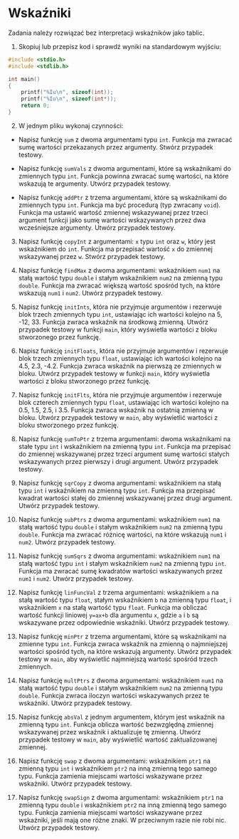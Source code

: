 # Wskaźniki

Zadania należy rozwiązać bez interpretacji wskaźników jako tablic.

1.  Skopiuj lub przepisz kod i sprawdź wyniki na standardowym wyjściu:

``` c
#include <stdio.h>
#include <stdlib.h>

int main()
{
    printf("%Iu\n", sizeof(int));
    printf("%Iu\n", sizeof(int*));
    return 0;
}
```

2.  W jednym pliku wykonaj czynności:

-   Napisz funkcję `sum` z dwoma argumentami typu `int`. Funkcja ma zwracać sumę wartości przekazanych przez argumenty. Stwórz przypadek testowy.

-   Napisz funkcję `sumVals` z dwoma argumentami, które są wskaźnikami do zmiennych typu `int`. Funkcja powinna zwracać sumę wartości, na które wskazują te argumenty. Utwórz przypadek testowy.

-   Napisz funkcję `addPtr` z trzema argumentami, które są wskaźnikami do zmiennych typu `int`. Funkcja ma być procedurą (typ zwracany `void`). Funkcja ma ustawić wartość zmiennej wskazywanej przez trzeci argument funkcji jako sumę wartości wskazywanych przez dwa wcześniejsze argumenty. Utwórz przypadek testowy.

3.  Napisz funkcję `copyInt` z argumentami: `x` typu `int` oraz `w`, który jest wskaźnikiem do `int`. Funkcja ma przepisać wartość `x` do zmiennej wskazywanej przez `w`. Stwórz przypadek testowy.

4.  Napisz funkcję `findMax` z dwoma argumentami: wskaźnikiem `num1` na stałą wartość typu `double` i stałym wskaźnikiem `num2` na zmienną typu `double`. Funkcja ma zwracać większą wartość spośród tych, na które wskazują `num1` i `num2`. Utwórz przypadek testowy.

5.  Napisz funkcję `initInts`, która nie przyjmuje argumentów i rezerwuje blok trzech zmiennych typu `int`, ustawiając ich wartości kolejno na 5, -12, 33. Funkcja zwraca wskaźnik na środkową zmienną. Utwórz przypadek testowy w funkcji `main`, który wyświetla wartości z bloku stworzonego przez funkcję.

6.  Napisz funkcję `initFloats`, która nie przyjmuje argumentów i rezerwuje blok trzech zmiennych typu `float`, ustawiając ich wartości kolejno na 4.5, 2.3, -4.2. Funkcja zwraca wskaźnik na pierwszą ze zmiennych w bloku. Utwórz przypadek testowy w funkcji `main`, który wyświetla wartości z bloku stworzonego przez funkcję.

7.  Napisz funkcję `initFlts`, która nie przyjmuje argumentów i rezerwuje blok czterech zmiennych typu `float`, ustawiając ich wartości kolejno na 0.5, 1.5, 2.5, i 3.5. Funkcja zwraca wskaźnik na ostatnią zmienną w bloku. Utwórz przypadek testowy w `main`, aby wyświetlić wartości z bloku stworzonego przez funkcję.

8.  Napisz funkcję `sumToPtr` z trzema argumentami: dwoma wskaźnikami na stałe typu `int` i wskaźnikiem na zmienną typu `int`. Funkcja ma przepisać do zmiennej wskazywanej przez trzeci argument sumę wartości stałych wskazywanych przez pierwszy i drugi argument. Utwórz przypadek testowy.

9.  Napisz funkcję `sqrCopy` z dwoma argumentami: wskaźnikiem na stałą typu `int` i wskaźnikiem na zmienną typu `int`. Funkcja ma przepisać kwadrat wartości stałej do zmiennej wskazywanej przez drugi argument. Utwórz przypadek testowy.

10. Napisz funkcję `subPtrs` z dwoma argumentami: wskaźnikiem `num1` na stałą wartość typu `double` i stałym wskaźnikiem `num2` na zmienną typu `double`. Funkcja ma zwracać różnicę wartości, na które wskazują `num1` i `num2`. Utwórz przypadek testowy.

11. Napisz funkcję `sumSqrs` z dwoma argumentami: wskaźnikiem `num1` na stałą wartość typu `int` i stałym wskaźnikiem `num2` na zmienną typu `int`. Funkcja ma zwracać sumę kwadratów wartości wskazywanych przez `num1` i `num2`. Utwórz przypadek testowy.

12. Napisz funkcję `linFuncVal` z trzema argumentami: wskaźnikiem `a` na stałą wartość typu `float`, stałym wskaźnikiem `b` na zmienną typu `float`, i wskaźnikiem `x` na stałą wartość typu `float`. Funkcja ma obliczać wartość funkcji liniowej `y=ax+b` dla argumentu `x`, gdzie `a` i `b` są wskazywane przez odpowiednie wskaźniki. Utwórz przypadek testowy.

13. Napisz funkcję `minPtr` z trzema argumentami, które są wskaźnikami na zmienne typu `int`. Funkcja zwraca wskaźnik na zmienną o najmniejszej wartości spośród tych, na które wskazują argumenty. Utwórz przypadek testowy w `main`, aby wyświetlić najmniejszą wartość spośród trzech zmiennych.

14. Napisz funkcję `multPtrs` z dwoma argumentami: wskaźnikiem `num1` na stałą wartość typu `double` i stałym wskaźnikiem `num2` na zmienną typu `double`. Funkcja zwraca iloczyn wartości wskazywanych przez te wskaźniki. Utwórz przypadek testowy.

15. Napisz funkcję `absVal` z jednym argumentem, którym jest wskaźnik na zmienną typu `int`. Funkcja oblicza wartość bezwzględną zmiennej wskazywanej przez wskaźnik i aktualizuje tę zmienną. Utwórz przypadek testowy w `main`, aby wyświetlić wartość zaktualizowanej zmiennej.

16. Napisz funkcję `swap` z dwoma argumentami: wskaźnikiem `ptr1` na zmienną typu `int` i wskaźnikiem `ptr2` na inną zmienną tego samego typu. Funkcja zamienia miejscami wartości wskazywane przez wskaźniki. Utwórz przypadek testowy.

17. Napisz funkcję `swapSign` z dwoma argumentami: wskaźnikiem `ptr1` na zmienną typu `double` i wskaźnikiem `ptr2` na inną zmienną tego samego typu. Funkcja zamienia miejscami wartości wskazywane przez wskaźniki, jeśli mają one różne znaki. W przeciwnym razie nie robi nic. Utwórz przypadek testowy.
